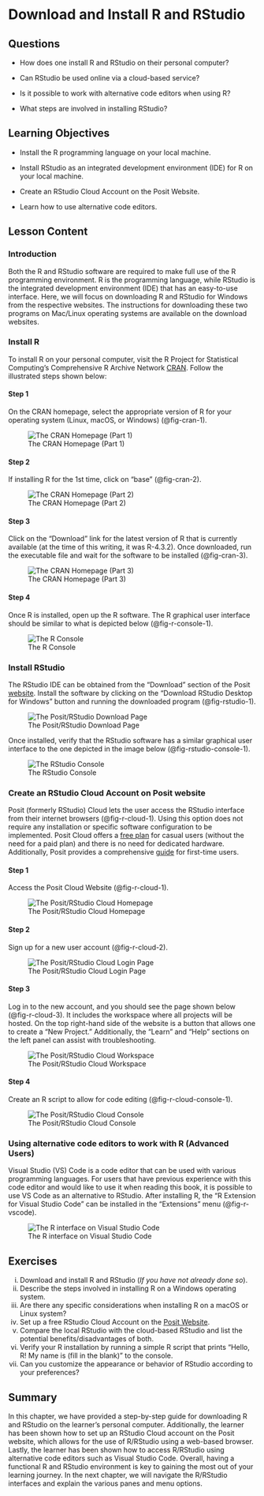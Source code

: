 # Download and Install R and RStudio {#sec-download-install}

## Questions

-   How does one install R and RStudio on their personal computer?

-   Can RStudio be used online via a cloud-based service?

-   Is it possible to work with alternative code editors when using R?

-   What steps are involved in installing RStudio?

## Learning Objectives

-   Install the R programming language on your local machine.

-   Install RStudio as an integrated development environment (IDE) for R on your local machine.

-   Create an RStudio Cloud Account on the Posit Website.

-   Learn how to use alternative code editors.

## Lesson Content

### Introduction

Both the R and RStudio software are required to make full use of the R programming environment. R is the programming language, while RStudio is the integrated development environment (IDE) that has an easy-to-use interface. Here, we will focus on downloading R and RStudio for Windows from the respective websites. The instructions for downloading these two programs on Mac/Linux operating systems are available on the download websites.

### Install R

To install R on your personal computer, visit the R Project for Statistical Computing’s Comprehensive R Archive Network [CRAN](https://cloud.r-project.org/). Follow the illustrated steps shown below:

#### Step 1

On the CRAN homepage, select the appropriate version of R for your operating system (Linux, macOS, or Windows) (@fig-cran-1).

![The CRAN Homepage (Part 1)](images/downloading/r_cran_1.png){#fig-cran-1}

#### Step 2

If installing R for the 1st time, click on “base” (@fig-cran-2).

![The CRAN Homepage (Part 2)](images/downloading/r_cran_2.png){#fig-cran-2}

#### Step 3

Click on the “Download” link for the latest version of R that is currently available (at the time of this writing, it was R-4.3.2). Once downloaded, run the executable file and wait for the software to be installed (@fig-cran-3).

![The CRAN Homepage (Part 3)](images/downloading/r_cran_3.png){#fig-cran-3}

#### Step 4

Once R is installed, open up the R software. The R graphical user interface should be similar to what is depicted below (@fig-r-console-1).

![The R Console](images/downloading/r_console_1.png){#fig-r-console-1}

### Install RStudio

The RStudio IDE can be obtained from the “Download” section of the Posit [website](https://posit.co/download/rstudio-desktop/). Install the software by clicking on the “Download RStudio Desktop for Windows” button and running the downloaded program (@fig-rstudio-1).

![The Posit/RStudio Download Page](images/downloading/rstudio_1.png){#fig-rstudio-1}

Once installed, verify that the RStudio software has a similar graphical user interface to the one depicted in the image below (@fig-rstudio-console-1).

![The RStudio Console](images/downloading/rstudio_console_1.png){#fig-rstudio-console-1}

### Create an RStudio Cloud Account on Posit website

Posit (formerly RStudio) Cloud lets the user access the RStudio interface from their internet browsers (@fig-r-cloud-1). Using this option does not require any installation or specific software configuration to be implemented. Posit Cloud offers a [free plan](https://posit.cloud/plans/free) for casual users (without the need for a paid plan) and there is no need for dedicated hardware. Additionally, Posit provides a comprehensive [guide](https://posit.cloud/learn/guide) for first-time users.

#### Step 1

Access the Posit Cloud Website (@fig-r-cloud-1).

![The Posit/RStudio Cloud Homepage](images/downloading/r_cloud_1.png){#fig-r-cloud-1}

#### Step 2

Sign up for a new user account (@fig-r-cloud-2).

![The Posit/RStudio Cloud Login Page](images/downloading/r_cloud_2.png){#fig-r-cloud-2}

#### Step 3

Log in to the new account, and you should see the page shown below (@fig-r-cloud-3). It includes the workspace where all projects will be hosted. On the top right-hand side of the website is a button that allows one to create a “New Project.” Additionally, the “Learn” and “Help” sections on the left panel can assist with troubleshooting.

![The Posit/RStudio Cloud Workspace](images/downloading/r_cloud_3.png){#fig-r-cloud-3}

#### Step 4

Create an R script to allow for code editing (@fig-r-cloud-console-1).

![The Posit/RStudio Cloud Console](images/downloading/r_cloud_console_1.png){#fig-r-cloud-console-1}

### Using alternative code editors to work with R (Advanced Users)

Visual Studio (VS) Code is a code editor that can be used with various programming languages. For users that have previous experience with this code editor and would like to use it when reading this book, it is possible to use VS Code as an alternative to RStudio. After installing R, the “R Extension for Visual Studio Code” can be installed in the “Extensions” menu (@fig-r-vscode).

![The R interface on Visual Studio Code](images/downloading/r_vscode.png){#fig-r-vscode}

## Exercises

i.  Download and install R and RStudio (*If you have not already done so*).
ii. Describe the steps involved in installing R on a Windows operating system.
iii. Are there any specific considerations when installing R on a macOS or Linux system?
iv. Set up a free RStudio Cloud Account on the [Posit Website](https://posit.cloud/).
v.  Compare the local RStudio with the cloud-based RStudio and list the potential benefits/disadvantages of both.
vi. Verify your R installation by running a simple R script that prints "Hello, R! My name is (fill in the blank)" to the console.
vii. Can you customize the appearance or behavior of RStudio according to your preferences?

## Summary

In this chapter, we have provided a step-by-step guide for downloading R and RStudio on the learner’s personal computer. Additionally, the learner has been shown how to set up an RStudio Cloud account on the Posit website, which allows for the use of R/RStudio using a web-based browser. Lastly, the learner has been shown how to access R/RStudio using alternative code editors such as Visual Studio Code. Overall, having a functional R and RStudio environment is key to gaining the most out of your learning journey. In the next chapter, we will navigate the R/RStudio interfaces and explain the various panes and menu options.
